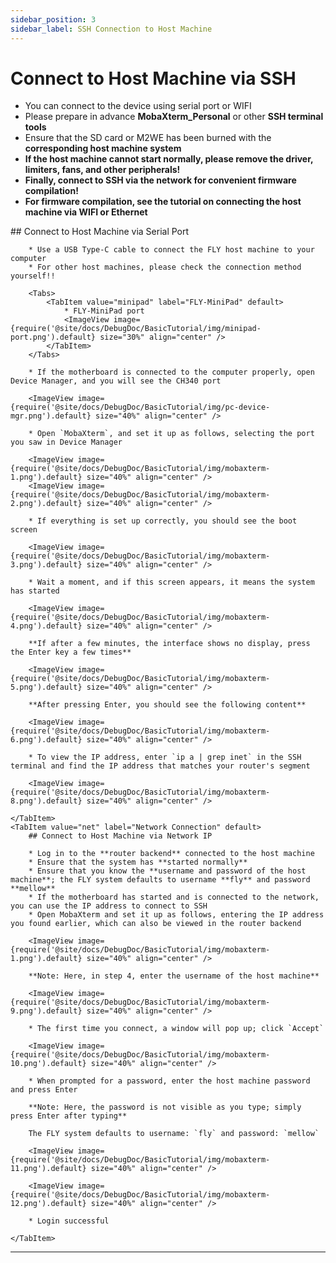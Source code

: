 ```yaml
---
sidebar_position: 3
sidebar_label: SSH Connection to Host Machine
---
```



# Connect to Host Machine via SSH


* You can connect to the device using serial port or WIFI
* Please prepare in advance **MobaXterm_Personal** or other **SSH terminal tools**
* Ensure that the SD card or M2WE has been burned with the **corresponding host machine system**
* **If the host machine cannot start normally, please remove the driver, limiters, fans, and other peripherals!**
* **Finally, connect to SSH via the network for convenient firmware compilation!**
* **For firmware compilation, see the tutorial on connecting the host machine via WIFI or Ethernet**

<Tabs>
    <TabItem value="serial" label="Serial Connection" default>
        ## Connect to Host Machine via Serial Port

        * Use a USB Type-C cable to connect the FLY host machine to your computer
        * For other host machines, please check the connection method yourself!!

        <Tabs>
            <TabItem value="minipad" label="FLY-MiniPad" default>
                * FLY-MiniPad port
                <ImageView image={require('@site/docs/DebugDoc/BasicTutorial/img/minipad-port.png').default} size="30%" align="center" />
            </TabItem>
        </Tabs>

        * If the motherboard is connected to the computer properly, open Device Manager, and you will see the CH340 port

        <ImageView image={require('@site/docs/DebugDoc/BasicTutorial/img/pc-device-mgr.png').default} size="40%" align="center" />

        * Open `MobaXterm`, and set it up as follows, selecting the port you saw in Device Manager

        <ImageView image={require('@site/docs/DebugDoc/BasicTutorial/img/mobaxterm-1.png').default} size="40%" align="center" />
        <ImageView image={require('@site/docs/DebugDoc/BasicTutorial/img/mobaxterm-2.png').default} size="40%" align="center" />

        * If everything is set up correctly, you should see the boot screen

        <ImageView image={require('@site/docs/DebugDoc/BasicTutorial/img/mobaxterm-3.png').default} size="40%" align="center" />

        * Wait a moment, and if this screen appears, it means the system has started

        <ImageView image={require('@site/docs/DebugDoc/BasicTutorial/img/mobaxterm-4.png').default} size="40%" align="center" />

        **If after a few minutes, the interface shows no display, press the Enter key a few times**

        <ImageView image={require('@site/docs/DebugDoc/BasicTutorial/img/mobaxterm-5.png').default} size="40%" align="center" />

        **After pressing Enter, you should see the following content**

        <ImageView image={require('@site/docs/DebugDoc/BasicTutorial/img/mobaxterm-6.png').default} size="40%" align="center" />

        * To view the IP address, enter `ip a | grep inet` in the SSH terminal and find the IP address that matches your router's segment

        <ImageView image={require('@site/docs/DebugDoc/BasicTutorial/img/mobaxterm-8.png').default} size="40%" align="center" />

    </TabItem>
    <TabItem value="net" label="Network Connection" default>
        ## Connect to Host Machine via Network IP

        * Log in to the **router backend** connected to the host machine
        * Ensure that the system has **started normally**
        * Ensure that you know the **username and password of the host machine**; the FLY system defaults to username **fly** and password **mellow**
        * If the motherboard has started and is connected to the network, you can use the IP address to connect to SSH
        * Open MobaXterm and set it up as follows, entering the IP address you found earlier, which can also be viewed in the router backend

        <ImageView image={require('@site/docs/DebugDoc/BasicTutorial/img/mobaxterm-1.png').default} size="40%" align="center" />

        **Note: Here, in step 4, enter the username of the host machine**

        <ImageView image={require('@site/docs/DebugDoc/BasicTutorial/img/mobaxterm-9.png').default} size="40%" align="center" />

        * The first time you connect, a window will pop up; click `Accept`

        <ImageView image={require('@site/docs/DebugDoc/BasicTutorial/img/mobaxterm-10.png').default} size="40%" align="center" />

        * When prompted for a password, enter the host machine password and press Enter

        **Note: Here, the password is not visible as you type; simply press Enter after typing**

        The FLY system defaults to username: `fly` and password: `mellow`

        <ImageView image={require('@site/docs/DebugDoc/BasicTutorial/img/mobaxterm-11.png').default} size="40%" align="center" />

        <ImageView image={require('@site/docs/DebugDoc/BasicTutorial/img/mobaxterm-12.png').default} size="40%" align="center" />

        * Login successful

    </TabItem>
</Tabs>

---